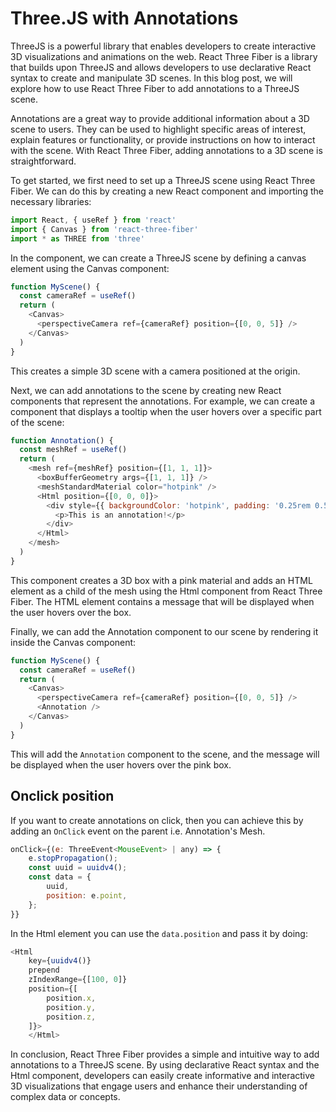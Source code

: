 # Three.JS with Annotations

ThreeJS is a powerful library that enables developers to create interactive 3D
visualizations and animations on the web. React Three Fiber is a library that
builds upon ThreeJS and allows developers to use declarative React syntax to
create and manipulate 3D scenes. In this blog post, we will explore how to use
React Three Fiber to add annotations to a ThreeJS scene.

Annotations are a great way to provide additional information about a 3D scene
to users. They can be used to highlight specific areas of interest, explain
features or functionality, or provide instructions on how to interact with the
scene. With React Three Fiber, adding annotations to a 3D scene is
straightforward.

To get started, we first need to set up a ThreeJS scene using React Three Fiber.
We can do this by creating a new React component and importing the necessary
libraries:

```js
import React, { useRef } from 'react'
import { Canvas } from 'react-three-fiber'
import * as THREE from 'three'
```

In the component, we can create a ThreeJS scene by defining a canvas element
using the Canvas component:

```js
function MyScene() {
  const cameraRef = useRef()
  return (
    <Canvas>
      <perspectiveCamera ref={cameraRef} position={[0, 0, 5]} />
    </Canvas>
  )
}

```

This creates a simple 3D scene with a camera positioned at the origin.

Next, we can add annotations to the scene by creating new React components that
represent the annotations. For example, we can create a component that displays
a tooltip when the user hovers over a specific part of the scene:

```js
function Annotation() {
  const meshRef = useRef()
  return (
    <mesh ref={meshRef} position={[1, 1, 1]}>
      <boxBufferGeometry args={[1, 1, 1]} />
      <meshStandardMaterial color="hotpink" />
      <Html position={[0, 0, 0]}>
        <div style={{ backgroundColor: 'hotpink', padding: '0.25rem 0.5rem' }}>
          <p>This is an annotation!</p>
        </div>
      </Html>
    </mesh>
  )
}

```

This component creates a 3D box with a pink material and adds an HTML element as
a child of the mesh using the Html component from React Three Fiber. The HTML
element contains a message that will be displayed when the user hovers over the
box.

Finally, we can add the Annotation component to our scene by rendering it inside
the Canvas component:

```js
function MyScene() {
  const cameraRef = useRef()
  return (
    <Canvas>
      <perspectiveCamera ref={cameraRef} position={[0, 0, 5]} />
      <Annotation />
    </Canvas>
  )
}
```

This will add the `Annotation` component to the scene, and the message will be
displayed when the user hovers over the pink box.

## Onclick position

If you want to create annotations on click, then you can achieve this by adding
an `OnClick` event on the parent i.e. Annotation's Mesh.

```js
onClick={(e: ThreeEvent<MouseEvent> | any) => {
    e.stopPropagation();
    const uuid = uuidv4();
    const data = {
        uuid,
        position: e.point,
    };
}}
```

In the Html element you can use the `data.position` and pass it by doing:

```js
<Html
    key={uuidv4()}
    prepend
    zIndexRange={[100, 0]}
    position={[
        position.x,
        position.y,
        position.z,
    ]}>
    </Html>
```

In conclusion, React Three Fiber provides a simple and intuitive way to add
annotations to a ThreeJS scene. By using declarative React syntax and the Html
component, developers can easily create informative and interactive 3D
visualizations that engage users and enhance their understanding of complex data
or concepts.
